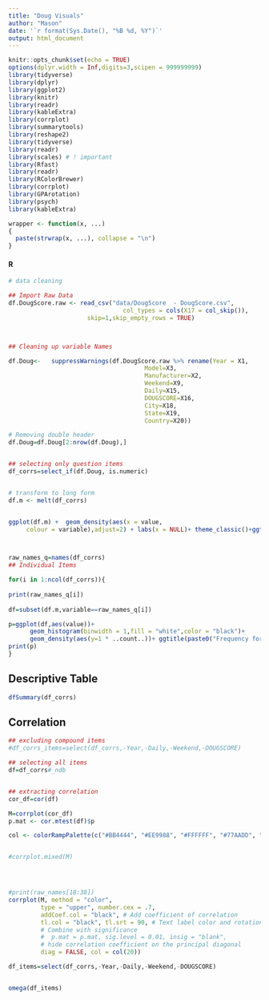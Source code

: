 ```yaml
---
title: "Doug Visuals"
author: "Mason"
date: '`r format(Sys.Date(), "%B %d, %Y")`'
output: html_document
---
```


```r
knitr::opts_chunk$set(echo = TRUE)
options(dplyr.width = Inf,digits=3,scipen = 999999999)
library(tidyverse)
library(dplyr)
library(ggplot2)
library(knitr)
library(readr)
library(kableExtra)
library(corrplot)
library(summarytools)
library(reshape2)
library(tidyverse)
library(readr)
library(scales) # ! important
library(Rfast)
library(readr)
library(RColorBrewer)
library(corrplot)
library(GPArotation)
library(psych)
library(kableExtra)

wrapper <- function(x, ...) 
{
  paste(strwrap(x, ...), collapse = "\n")
}
```


#### R 

```r

# data cleaning

## Import Raw Data
df.DougScore.raw <- read_csv("data/DougScore  - DougScore.csv",
                                col_types = cols(X17 = col_skip()),
                      skip=1,skip_empty_rows = TRUE)



## Cleaning up variable Names

df.Doug<-   suppressWarnings(df.DougScore.raw %>% rename(Year = X1,
                                      Model=X3,
                                      Manufacturer=X2,
                                      Weekend=X9,
                                      Daily=X15,
                                      DOUGSCORE=X16,
                                      City=X18,
                                      State=X19,
                                      Country=X20))

# Removing double header
df.Doug=df.Doug[2:nrow(df.Doug),]


## selecting only question items
df_corrs=select_if(df.Doug, is.numeric)


# transform to long form
df.m <- melt(df_corrs)


ggplot(df.m) +  geom_density(aes(x = value,
     colour = variable),adjust=2) + labs(x = NULL)+ theme_classic()+ggtitle("Density Distributions for all individual items")



raw_names_q=names(df_corrs)
## Individual Items

for(i in 1:ncol(df_corrs)){
 
print(raw_names_q[i]) 
  
df=subset(df.m,variable==raw_names_q[i])

p=ggplot(df,aes(value))+
      geom_histogram(binwidth = 1,fill = "white",color = "black")+
      geom_density(aes(y=1 * ..count..))+ ggtitle(paste0("Frequency for question ",i))+labs(subtitle=wrapper(raw_names_q[i], width = 90))
print(p)
}

```


## Descriptive Table

```r
dfSummary(df_corrs)
```


## Correlation
```r

## excluding compound items
#df_corrs_items=select(df_corrs,-Year,-Daily,-Weekend,-DOUGSCORE)

## selecting all items
df=df_corrs#_ndb


## extracting correlation
cor_df=cor(df)

M=corrplot(cor_df)
p.mat <- cor.mtest(df)$p

col <- colorRampPalette(c("#BB4444", "#EE9988", "#FFFFFF", "#77AADD", "#4477AA"))


#corrplot.mixed(M)




#print(raw_names[18:38])
corrplot(M, method = "color",
         type = "upper", number.cex = .7,
         addCoef.col = "black", # Add coefficient of correlation
         tl.col = "black", tl.srt = 90, # Text label color and rotation
         # Combine with significance
         #  p.mat = p.mat, sig.level = 0.01, insig = "blank", 
         # hide correlation coefficient on the principal diagonal
         diag = FALSE, col = col(20))

df_items=select(df_corrs,-Year,-Daily,-Weekend,-DOUGSCORE)


omega(df_items)
```

